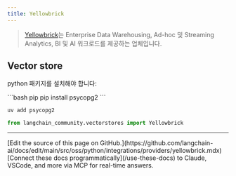 ```yaml
---
title: Yellowbrick
---
```


>[Yellowbrick](https://yellowbrick.com/)는 
> Enterprise Data Warehousing, Ad-hoc 및 Streaming Analytics,
> BI 및 AI 워크로드를 제공하는 업체입니다.

## Vector store

python 패키지를 설치해야 합니다:

<CodeGroup>
```bash pip
pip install psycopg2
```

```bash uv
uv add psycopg2
```
</CodeGroup>

```python
from langchain_community.vectorstores import Yellowbrick
```

---

<Callout icon="pen-to-square" iconType="regular">
    [Edit the source of this page on GitHub.](https://github.com/langchain-ai/docs/edit/main/src/oss/python/integrations/providers/yellowbrick.mdx)
</Callout>
<Tip icon="terminal" iconType="regular">
    [Connect these docs programmatically](/use-these-docs) to Claude, VSCode, and more via MCP for    real-time answers.
</Tip>
